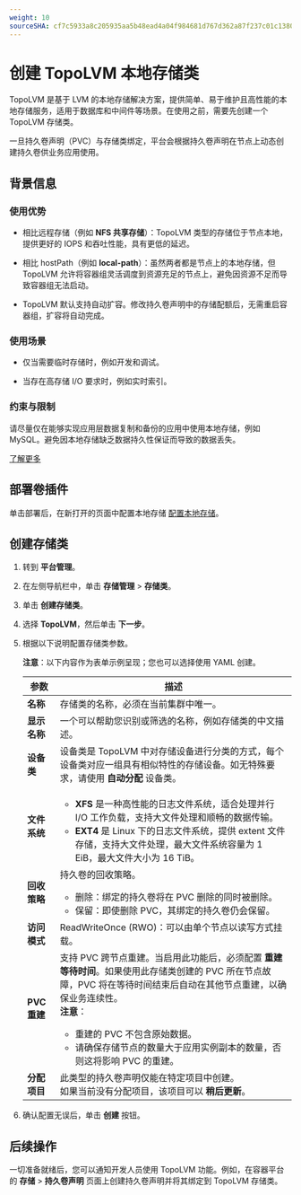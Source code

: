 ```yaml
---
weight: 10
sourceSHA: cf7c5933a8c205935aa5b48ead4a04f984681d767d362a87f237c01c1380bb0d
---
```


# 创建 TopoLVM 本地存储类

TopoLVM 是基于 LVM 的本地存储解决方案，提供简单、易于维护且高性能的本地存储服务，适用于数据库和中间件等场景。在使用之前，需要先创建一个 TopoLVM 存储类。

一旦持久卷声明（PVC）与存储类绑定，平台会根据持久卷声明在节点上动态创建持久卷供业务应用使用。

## 背景信息

### 使用优势

- 相比远程存储（例如 **NFS 共享存储**）：TopoLVM 类型的存储位于节点本地，提供更好的 IOPS 和吞吐性能，具有更低的延迟。

- 相比 hostPath（例如 **local-path**）：虽然两者都是节点上的本地存储，但 TopoLVM 允许将容器组灵活调度到资源充足的节点上，避免因资源不足而导致容器组无法启动。

- TopoLVM 默认支持自动扩容。修改持久卷声明中的存储配额后，无需重启容器组，扩容将自动完成。

### 使用场景

- 仅当需要临时存储时，例如开发和调试。

- 当存在高存储 I/O 要求时，例如实时索引。

### 约束与限制

请尽量仅在能够实现应用层数据复制和备份的应用中使用本地存储，例如 MySQL。避免因本地存储缺乏数据持久性保证而导致的数据丢失。

[了解更多](https://github.com/topolvm/topolvm/blob/main/docs/user-manual.md)

## 部署卷插件

单击部署后，在新打开的页面中配置本地存储 [配置本地存储](/storage/storagesystem_topolvm/installation.mdx)。

## 创建存储类

1. 转到 **平台管理**。

2. 在左侧导航栏中，单击 **存储管理** > **存储类**。

3. 单击 **创建存储类**。

4. 选择 **TopoLVM**，然后单击 **下一步**。

5. 根据以下说明配置存储类参数。

   **注意**：以下内容作为表单示例呈现；您也可以选择使用 YAML 创建。

   | 参数                | 描述                                                                                                                                                                                                                                                                                                                                                                                                                                                                                                                                                                           |
   | ------------------- | -------------------------------------------------------------------------------------------------------------------------------------------------------------------------------------------------------------------------------------------------------------------------------------------------------------------------------------------------------------------------------------------------------------------------------------------------------------------------------------------------------------------------------------------------------------------------------- |
   | **名称**            | 存储类的名称，必须在当前集群中唯一。                                                                                                                                                                                                                                                                                                                                                                                                                                                                                      |
   | **显示名称**        | 一个可以帮助您识别或筛选的名称，例如存储类的中文描述。                                                                                                                                                                                                                                                                                                                                                                                                                                                                  |
   | **设备类**          | 设备类是 TopoLVM 中对存储设备进行分类的方式，每个设备类对应一组具有相似特性的存储设备。如无特殊要求，请使用 **自动分配** 设备类。                                                                                                                                                                                                                                                                                                                                                                                                                                    |
   | **文件系统**        | <ul><li>**XFS** 是一种高性能的日志文件系统，适合处理并行 I/O 工作负载，支持大文件处理和顺畅的数据传输。</li><li>**EXT4** 是 Linux 下的日志文件系统，提供 extent 文件存储，支持大文件处理，最大文件系统容量为 1 EiB，最大文件大小为 16 TiB。</li></ul>                                                                                                                                                                                                                                           |
   | **回收策略**        | 持久卷的回收策略。<br /><ul><li>删除：绑定的持久卷将在 PVC 删除的同时被删除。</li><li>保留：即使删除 PVC，其绑定的持久卷仍会保留。</li></ul>                                                                                                                                                                                                                                                                                                                                                                                                                 |
   | **访问模式**        | ReadWriteOnce (RWO)：可以由单个节点以读写方式挂载。                                                                                                                                                                                                                                                                                                                                                                                                                                                                                  |
   | **PVC 重建**        | 支持 PVC 跨节点重建。当启用此功能后，必须配置 **重建等待时间**。如果使用此存储类创建的 PVC 所在节点故障，PVC 将在等待时间结束后自动在其他节点重建，以确保业务连续性。<br />**注意**：<br /><ul><li>重建的 PVC 不包含原始数据。</li><li>请确保存储节点的数量大于应用实例副本的数量，否则这将影响 PVC 的重建。</li></ul>                                                                                                                     |
   | **分配项目**        | 此类型的持久卷声明仅能在特定项目中创建。<br />如果当前没有分配项目，该项目可以 **稍后更新**。                                                                                                                                                                                                                                                                                                                                                                                                                                    |

6. 确认配置无误后，单击 **创建** 按钮。

## 后续操作

一切准备就绪后，您可以通知开发人员使用 TopoLVM 功能。例如，在容器平台的 **存储** > **持久卷声明** 页面上创建持久卷声明并将其绑定到 TopoLVM 存储类。
